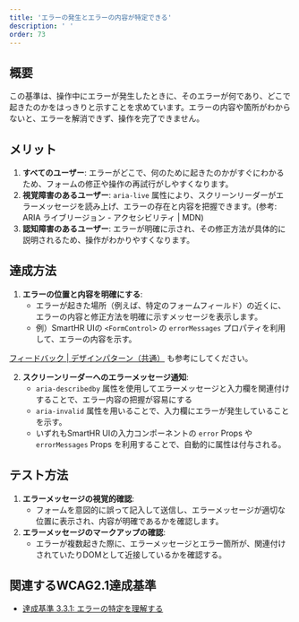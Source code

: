 ```yaml
---
title: 'エラーの発生とエラーの内容が特定できる'
description: ' '
order: 73
---
```


## 概要
この基準は、操作中にエラーが発生したときに、そのエラーが何であり、どこで起きたのかをはっきりと示すことを求めています。エラーの内容や箇所がわからないと、エラーを解消できず、操作を完了できません。

## メリット
1. **すべてのユーザー**: エラーがどこで、何のために起きたのかがすぐにわかるため、フォームの修正や操作の再試行がしやすくなります。
2. **視覚障害のあるユーザー**: `aria-live` 属性により、スクリーンリーダーがエラーメッセージを読み上げ、エラーの存在と内容を把握できます。(参考: ARIA ライブリージョン - アクセシビリティ | MDN)
3. **認知障害のあるユーザー**: エラーが明確に示され、その修正方法が具体的に説明されるため、操作がわかりやすくなります。

## 達成方法
1. **エラーの位置と内容を明確にする**:
    - エラーが起きた場所（例えば、特定のフォームフィールド）の近くに、エラーの内容と修正方法を明確に示すメッセージを表示します。
    - 例）SmartHR UIの `<FormControl>` の `errorMessages` プロパティを利用して、エラーの内容を示す。
    
[フィードバック | デザインパターン（共通）](https://deploy-preview-1213--smarthr-design-system.netlify.app/products/design-patterns/feedback/) も参考にしてください。

2. **スクリーンリーダーへのエラーメッセージ通知**:
    - `aria-describedby` 属性を使用してエラーメッセージと入力欄を関連付けすることで、エラー内容の把握が容易にする
    - `aria-invalid` 属性を用いることで、入力欄にエラーが発生していることを示す。
    - いずれもSmartHR UIの入力コンポーネントの `error` Props や `errorMessages` Props を利用することで、自動的に属性は付与される。


## テスト方法
1. **エラーメッセージの視覚的確認**:
    - フォームを意図的に誤って記入して送信し、エラーメッセージが適切な位置に表示され、内容が明確であるかを確認します。
2. **エラーメッセージのマークアップの確認**:
    - エラーが複数起きた際に、エラーメッセージとエラー箇所が、関連付けされていたりDOMとして近接しているかを確認する。

## 関連するWCAG2.1達成基準
- [達成基準 3.3.1: エラーの特定を理解する](https://waic.jp/translations/WCAG21/Understanding/error-identification)
